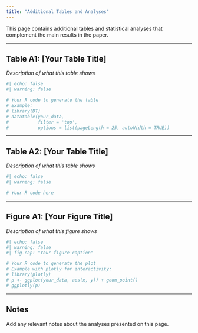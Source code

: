 ```yaml
---
title: "Additional Tables and Analyses"
---
```


This page contains additional tables and statistical analyses that complement the main results in the paper.

---

## Table A1: [Your Table Title]

*Description of what this table shows*
```r
#| echo: false
#| warning: false

# Your R code to generate the table
# Example:
# library(DT)
# datatable(your_data, 
#           filter = 'top',
#           options = list(pageLength = 25, autoWidth = TRUE))
```

---

## Table A2: [Your Table Title]

*Description of what this table shows*
```r
#| echo: false
#| warning: false

# Your R code here
```

---

## Figure A1: [Your Figure Title]

*Description of what this figure shows*
```r
#| echo: false
#| warning: false
#| fig-cap: "Your figure caption"

# Your R code to generate the plot
# Example with plotly for interactivity:
# library(plotly)
# p <- ggplot(your_data, aes(x, y)) + geom_point()
# ggplotly(p)
```

---

## Notes

Add any relevant notes about the analyses presented on this page.